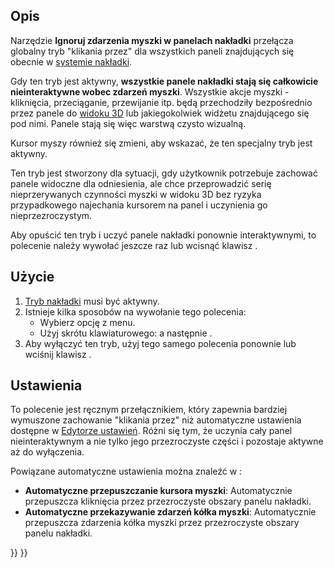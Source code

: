 <languages/>

{{Docnav/pl
|[[Std_DockOverlayToggleTransparent/pl|Włącz / wyłącz tryb transparentności]]
|[[Std_DockOverlayToggleLeft/pl|Nakładka okna dokowania - Przełącz z lewej]]
|[[Std_View_Menu/pl|Menu widok]]
|IconL=
|IconR=Std_DockOverlayToggleLeft.svg
|IconC=Freecad.svg
}}

{{GuiCommand/pl
|Name=Std DockOverlayMouseTransparent
|Name/pl= Ignoruj zdarzenia myszki w panelach nakładki
|MenuLocation=Widok → Zadokowany panel nakładki → Ignoruj zdarzenia myszki w panelach nakładki
|Workbenches=Wszystkie
|Shortcut={{KEY|T}} {{KEY|T}}
|Version=1.0
|SeeAlso=[[Std_DockOverlayAll/pl|Włącz / wyłącz nakładkę dla wszystkich paneli]]
}}

<span id="Description"></span>
==Opis==

Narzędzie '''Ignoruj zdarzenia myszki w panelach nakładki''' przełącza globalny tryb "klikania przez" dla wszystkich paneli znajdujących się obecnie w [[Std_DockOverlayAll/pl|systemie nakładki]].

Gdy ten tryb jest aktywny, '''wszystkie panele nakładki stają się całkowicie nieinteraktywne wobec zdarzeń myszki'''. Wszystkie akcje myszki - kliknięcia, przeciąganie, przewijanie itp. będą przechodziły bezpośrednio przez panele do [[3D_view/pl|widoku 3D]] lub jakiegokolwiek widżetu znajdującego się pod nimi. Panele stają się więc warstwą czysto wizualną.

Kursor myszy również się zmieni, aby wskazać, że ten specjalny tryb jest aktywny.

Ten tryb jest stworzony dla sytuacji, gdy użytkownik potrzebuje zachować panele widoczne dla odniesienia, ale chce przeprowadzić serię nieprzerywanych czynności myszki w widoku 3D bez ryzyka przypadkowego najechania kursorem na panel i uczynienia go nieprzezroczystym.

Aby opuścić ten tryb i uczyć panele nakładki ponownie interaktywnymi, to polecenie należy wywołać jeszcze raz lub wcisnąć klawisz {{KEY|Esc}}.

<span id="Usage"></span>
==Użycie==

# [[Std_DockOverlayAll/pl|Tryb nakładki]] musi być aktywny.
# Istnieje kilka sposobów na wywołanie tego polecenia:
#* Wybierz opcję {{MenuCommand|Widok → Zadokowany panel nakładki → Ignoruj zdarzenia myszki w panelach nakładki}} z menu.
#* Użyj skrótu klawiaturowego: {{KEY|T}} a następnie {{KEY|T}}.
# Aby wyłączyć ten tryb, użyj tego samego polecenia ponownie lub wciśnij klawisz {{KEY|Esc}}.

<span id="Preferences"></span>
==Ustawienia==

To polecenie jest ręcznym przełącznikiem, który zapewnia bardziej wymuszone zachowanie "klikania przez" niż automatyczne ustawienia dostępne w [[Preferences_Editor/pl|Edytorze ustawień]]. Różni się tym, że uczynia cały panel nieinteraktywnym a nie tylko jego przezroczyste części i pozostaje aktywne aż do wyłączenia.

Powiązane automatyczne ustawienia można znaleźć w {{MenuCommand|Edycja → Preferencje → Wyświetlanie → Interfejs użytkownika → Nakładka}}:
* '''Automatyczne przepuszczanie kursora myszki''': Automatycznie przepuszcza kliknięcia przez przezroczyste obszary panelu nakładki.
* '''Automatyczne przekazywanie zdarzeń kółka myszki''': Automatycznie przepuszcza zdarzenia kółka myszki przez przezroczyste obszary panelu nakładki.


{{Docnav/pl
|[[Std_DockOverlayToggleTransparent/pl|Włącz / wyłącz tryb transparentności]]
|[[Std_DockOverlayToggleLeft/pl|Nakładka okna dokowania - Przełącz z lewej]]
|[[Std_View_Menu/pl|Menu widok]]
|IconL=
|IconR=Std_DockOverlayToggleLeft.svg
|IconC=Freecad.svg
}}

{{Std_Base_navi{{#translation:}}}}
{{Userdocnavi{{#translation:}}}}